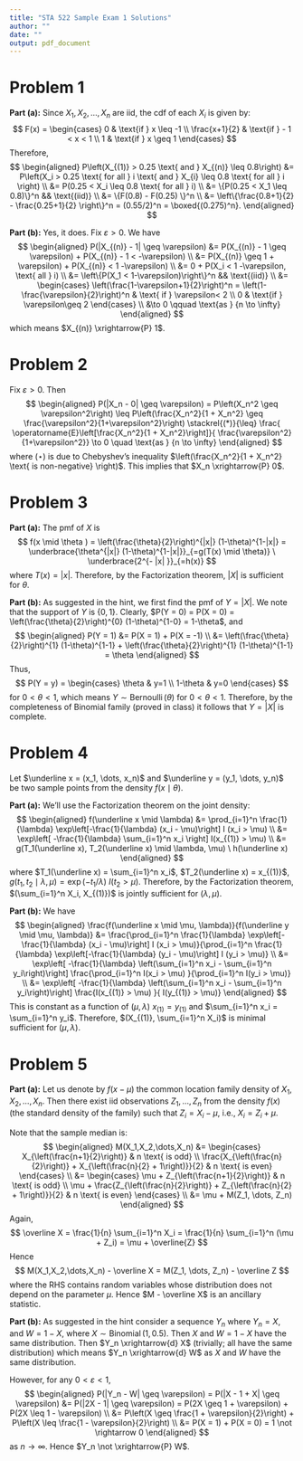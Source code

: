 ```yaml
---
title: "STA 522 Sample Exam 1 Solutions"
author: ""
date: ""
output: pdf_document
---
```


\newcommand{\rs}{X_1,X_2,\dots,X_n}
\newcommand{\on}{\operatorname}
\newcommand{\enter}{\vspace{0.1in}}
\newcommand{\ds}{\displaystyle}
\renewcommand{\bar}{\overline}
\newcommand{\N}{\text{N}}
\renewcommand{\epsilon}{\varepsilon}
\newcommand{\R}{\mathbb{R}}
\newcommand{\Ss}{\mathcal{S}}
\newcommand{\E}{\on{E}}
\newcommand{\var}{\on{Var}}
<!-- \renewcommand{\vec}[1]{{\underaccent{\tilde}{#1}}} -->
\renewcommand{\vec}{\underline}
\newcommand{\asim}{\stackrel{a}{\sim}}
\newcommand{\points}[1]{\hfill \textbf{(#1 pts)}}




# Problem 1

**Part (a):** Since $\rs$ are iid, the cdf of each $X_i$ is given by:
$$
F(x) = \begin{cases}
0 & \text{if } x \leq -1 \\
\frac{x+1}{2} & \text{if } - 1 < x < 1 \\
1 & \text{if } x \geq 1
\end{cases}
$$
Therefore, 
$$
\begin{aligned}
P\left(X_{(1)} > 0.25 \text{ and } X_{(n)} \leq 0.8\right) 
&= P\left(X_i > 0.25 \text{ for all } i \text{ and } X_{i} \leq 0.8 \text{ for all } i \right) \\
&= P(0.25 < X_i \leq 0.8 \text{ for all } i) \\
&= \{P(0.25 < X_1 \leq 0.8)\}^n && \text{(iid)} \\
&= \{F(0.8) - F(0.25) \}^n  \\
&= \left\{\frac{0.8+1}{2} - \frac{0.25+1}{2} \right\}^n = (0.55/2)^n = \boxed{(0.275)^n}.
\end{aligned}
$$

**Part (b):** Yes, it does. Fix $\epsilon > 0$. We have
$$
\begin{aligned}
P(|X_{(n)} - 1| \geq \epsilon) &= P(X_{(n)} - 1 \geq \epsilon) + P(X_{(n)} - 1 < -\epsilon) \\
&=  P(X_{(n)} \geq 1 + \epsilon) + P(X_{(n)}  < 1 -\epsilon) \\
&= 0 + P(X_i < 1 -\epsilon, \text{ all } i) \\
&= \left\{P(X_1 < 1-\epsilon)\right\}^n && \text{(iid)} \\
&= \begin{cases}
\left(\frac{1-\epsilon+1}{2}\right)^n = \left(1- \frac{\epsilon}{2}\right)^n & \text{ if } \epsilon < 2 \\
0 & \text{if } \epsilon \geq 2
\end{cases} \\
&\to  0 \qquad \text{as } {n \to \infty}
\end{aligned}
$$
which means $X_{(n)} \xrightarrow{P} 1$.



# Problem 2

<!-- **Part (a):**  -->
Fix $\epsilon > 0$. Then
$$
\begin{aligned}
P(|X_n - 0| \geq \epsilon) 
= P\left(X_n^2 \geq \epsilon^2\right) 
\leq P\left(\frac{X_n^2}{1 + X_n^2} \geq \frac{\epsilon^2}{1+\epsilon^2}\right)  
\stackrel{(*)}{\leq}  \frac{ \E\left[\frac{X_n^2}{1 + X_n^2}\right]}{ \frac{\epsilon^2}{1+\epsilon^2}}
\to  0 \quad \text{as } {n \to \infty}
\end{aligned}
$$
where $(\star)$ is due to Chebyshev's inequality $\left(\frac{X_n^2}{1 + X_n^2} \text{ is non-negative} \right)$. This implies that $X_n \xrightarrow{P} 0$.



<!-- **Part (b):** Fix $\epsilon > 0$. Consider an arbitrary $\delta > 0$. As suggested in the hint, there exists $k = k_\delta > 0$ such that $P(|Y| > k) < \delta$. Therefore, -->
<!-- $$ -->
<!-- \begin{aligned} -->
<!-- P(|X_n Y - XY| \geq \epsilon)  -->
<!-- &= P(|X_n - X| \ |Y| \geq \epsilon) \\  -->
<!-- &= P(|X_n - X| \ |Y| \geq \epsilon, |Y| > k) +  P(|X_n - X| \ |Y| \geq \epsilon, |Y| \leq k) \\ -->
<!-- &\leq  P(|Y| > k) + P(|X_n - X| \ k \geq \epsilon) \\ -->
<!-- &< \delta + P(|X_n - X| \geq \epsilon/k) && \left(\text{since } P(|Y| > k) < \delta\right) \\ -->
<!-- & \xrightarrow{n \ \to \ \infty}  \delta + 0  = \delta && (X_n \xrightarrow{P} X) \\ -->
<!-- & \xrightarrow{\delta \ \to \ 0} 0. && (\delta \text{ is arbitrary}) -->
<!-- \end{aligned} -->
<!-- $$ -->
<!-- This proves that $X_n Y \xrightarrow{P} XY$. -->



# Problem 3

<!-- **Part (a):** \underline{Sufficiency:} There is only one random observation $X$  which constitutes the entire sample. Therefore, $X$ is trivially sufficient. -->


<!-- \underline{Completeness:} consider -->
<!-- $$ -->
<!-- \begin{aligned} -->
<!-- \E_\theta(X) &= (-1) \ P_\theta(X = -1) + (0) \ P_\theta(X = 0) + (1) \ P_\theta(X = 1) \\ -->
<!-- &= (-1) \left(\frac{\theta}{2}\right)^{1} (1-\theta)^{1-1} + (1) \left(\frac{\theta}{2}\right)^{1} (1-\theta)^{1-1} = 0 \quad  \text{ for all } \theta \\ -->
<!-- \end{aligned} -->
<!-- $$ -->
<!-- Thus the function $g(X) = X$ is such that $E_\theta[g(X)] = 0$ for all $\theta$, but $P_\theta(g(X) = 0) = P_\theta(X = 0) = \left(\frac{\theta}{2}\right)^{0} (1-\theta)^{1-0} = 1-\theta \neq 1$ for any $0 < \theta < 1$. Hence $X$ is NOT complete. -->

<!-- \vspace{0.2in} -->

**Part (a):**  \underline{Sufficiency:} The pmf of $X$ is
$$
f(x \mid \theta ) = \left(\frac{\theta}{2}\right)^{|x|} (1-\theta)^{1-|x|} = \underbrace{\theta^{|x|} (1-\theta)^{1-|x|}}_{=g(T(x) \mid \theta)} \ \underbrace{2^{- |x| }}_{=h(x)}
$$
where $T(x) = |x|$. Therefore, by the Factorization theorem, $|X|$ is sufficient for $\theta$.



**Part (b):**  \underline{Completeness:} As suggested in the hint, we first find the pmf of $Y = |X|$. We note that the support of $Y$ is $\{0, 1\}$. Clearly, $P(Y = 0) = P(X = 0) = \left(\frac{\theta}{2}\right)^{0} (1-\theta)^{1-0} = 1-\theta$, and 
$$
\begin{aligned}
P(Y = 1) &= P(X = 1) + P(X = -1) \\
&= \left(\frac{\theta}{2}\right)^{1} (1-\theta)^{1-1} + \left(\frac{\theta}{2}\right)^{1} (1-\theta)^{1-1} = \theta
\end{aligned}
$$
Thus, 
$$
P(Y = y) = \begin{cases}
\theta & y=1 \\
1-\theta & y=0
\end{cases}
$$
for $0 < \theta < 1$, which means $Y \sim \on{Bernoulli}(\theta)$ for $0 < \theta < 1$. Therefore, by the completeness of Binomial family (proved in class) it follows that $Y = |X|$ is complete.
 

# Problem 4

Let $\vec x = (x_1, \dots, x_n)$ and $\vec y = (y_1, \dots, y_n)$ be two sample points from the density $f(x \mid \theta)$.

<!-- **Part(a):** We have -->
<!-- $$ -->
<!-- \begin{aligned} -->
<!-- \frac{f(\vec x \mid \theta)}{f(\vec y \mid \theta)} -->
<!-- &= \frac{\prod_{i=1}^n \frac{\gamma}{\theta} \ x_i^{\gamma-1} e^{-x_i^\gamma/\theta}}{\prod_{i=1}^n \frac{\gamma}{\theta} \ y_i^{\gamma-1} e^{-y_i^\gamma/\theta}} = \frac{\prod_{i=1}^n x_i^{\gamma-1} }{\prod_{i=1}^n y_i^{\gamma-1}} \ \exp\left[ -\frac{1}{\theta} \left(\sum_{i=1}^n x_i^{\gamma} - \sum_{i=1}^n y_i^{\gamma}\right)\right] -->
<!-- \end{aligned} -->
<!-- $$ -->
<!-- This is constant as a function of $\theta$ \underline{if and only if} $\sum_{i=1}^n x_i^{\gamma} = \sum_{i=1}^n y_i^{\gamma}$. Therefore, $\sum_{i=1}^n X_i^{\gamma}$ is minimal sufficient for $\theta$. -->

**Part (a):** \underline{Sufficiency:} We'll use the Factorization theorem on the joint density:
$$
\begin{aligned}
f(\vec x \mid \lambda) &= \prod_{i=1}^n \frac{1}{\lambda} \exp\left[-\frac{1}{\lambda} (x_i - \mu)\right] I (x_i > \mu) \\
&= \exp\left[ -\frac{1}{\lambda} \sum_{i=1}^n x_i \right] I(x_{(1)} > \mu) \\ 
&= g(T_1(\vec x), T_2(\vec x) \mid \lambda, \mu) \ h(\vec x)
\end{aligned}
$$
where $T_1(\vec x) = \sum_{i=1}^n x_i$, $T_2(\vec x) = x_{(1)}$, $g(t_1, t_2 \mid \lambda, \mu) = \exp(-t_1/\lambda) \ I(t_2 > \mu)$. Therefore, by the Factorization theorem, $(\sum_{i=1}^n X_i, X_{(1)})$ is jointly sufficient for $(\lambda, \mu)$. 

**Part (b):** \underline{Minimal Sufficiency:} We have 
$$
\begin{aligned}
\frac{f(\vec x \mid \mu, \lambda)}{f(\vec y \mid \mu, \lambda)}
&= \frac{\prod_{i=1}^n \frac{1}{\lambda} \exp\left[-\frac{1}{\lambda} (x_i - \mu)\right] I (x_i > \mu)}{\prod_{i=1}^n \frac{1}{\lambda} \exp\left[-\frac{1}{\lambda} (y_i - \mu)\right] I (y_i > \mu)} \\ 
&= \exp\left[ -\frac{1}{\lambda} \left(\sum_{i=1}^n x_i - \sum_{i=1}^n y_i\right)\right] \frac{\prod_{i=1}^n I(x_i > \mu) }{\prod_{i=1}^n I(y_i > \mu)} \\ 
&= \exp\left[ -\frac{1}{\lambda} \left(\sum_{i=1}^n x_i - \sum_{i=1}^n y_i\right)\right] \frac{I(x_{(1)} > \mu) }{ I(y_{(1)} > \mu)}
\end{aligned}
$$
This is constant as a function of $(\mu, \lambda)$ \underline{if and only if}
$x_{(1)} = y_{(1)}$ and $\sum_{i=1}^n x_i = \sum_{i=1}^n y_i$. Therefore, $(X_{(1)},  \sum_{i=1}^n X_i)$ is minimal sufficient for $(\mu, \lambda)$.

<!-- **Part (c):** We have -->
<!-- $$ -->
<!-- \begin{aligned} -->
<!-- \frac{f(\vec x \mid \theta)}{f(\vec y \mid \theta)} -->
<!-- &= \frac{\prod_{i=1}^n \frac{1}{\theta} I (\theta < x_i < 2 \theta)}{\prod_{i=1}^n \frac{1}{\theta} I (\theta < y_i < 2 \theta)} -->
<!-- = \frac{I (\theta < x_{(1)} < x_{(n)} < 2 \theta)}{I (\theta < x_{(1)} < x_{(n)} < 2 \theta)} = \frac{I (x_{(n)}/2 < \theta < x_{(1)})}{I (y_{(n)}/2 < \theta < y_{(1)})} -->
<!-- \end{aligned} -->
<!-- $$ -->
<!-- This is constant as a function of $\theta$ \underline{if and only if} $x_{(1)} = y_{(1)}$ and $x_{(n)} = y_{(n)}$. Therefore, $(X_{(1)}, X_{(n)})$ is minimal sufficient for $\theta$. -->



# Problem 5

**Part (a):** Let us denote by $f(x - \mu)$ the common location family density of $\rs$. Then there exist iid observations $Z_1, \dots, Z_n$ from the density $f(x)$ (the standard density of the family) such that $Z_i = X_i - \mu$, i.e., $X_i = Z_i + \mu$.

Note that the sample median is: 
$$
\begin{aligned}
M(\rs) &= 
\begin{cases}
X_{\left(\frac{n+1}{2}\right)} & n \text{ is odd} \\
\frac{X_{\left(\frac{n}{2}\right)} + X_{\left(\frac{n}{2} + 1\right)}}{2} & n \text{ is even}
\end{cases} \\
&= \begin{cases}
\mu + Z_{\left(\frac{n+1}{2}\right)} & n \text{ is odd} \\
\mu + \frac{Z_{\left(\frac{n}{2}\right)} + Z_{\left(\frac{n}{2} + 1\right)}}{2} & n \text{ is even}
\end{cases} \\
&= \mu + M(Z_1, \dots, Z_n)
\end{aligned}
$$
Again,
$$
\bar X = \frac{1}{n} \sum_{i=1}^n X_i = \frac{1}{n} \sum_{i=1}^n (\mu + Z_i) = \mu + \bar{Z}
$$
Hence
$$
M(\rs) - \bar X = M(Z_1, \dots, Z_n) - \bar Z
$$
where the RHS contains random variables whose distribution does not depend on the parameter $\mu$. Hence $M - \bar X$ is an ancillary statistic.

<!-- **Part (b):** Note at the outset that conditional on $N = n$, $X \mid N = n \sim \on{Binomial}(n, \theta)$.  -->



<!-- \underline{Minimal Sufficiency:} Let $(x, n)$ and $(y, m)$ be two sample points from the joint pmf of $(X, N)$.  Then -->
<!-- $$ -->
<!-- \begin{aligned} -->
<!-- \frac{P_\theta(X = x, N = n)}{P_\theta(X = y, N = m)} -->
<!-- &= \frac{P_\theta(X = x \mid N = n) \ P(N = n)}{P_\theta(X = y \mid N = m) \ P(N = m)} =  -->
<!-- \frac{\binom{n}{x} \theta^x (1-\theta)^{n-x} \ p_n}{\binom{m}{y} \theta^y (1-\theta)^{m-y} \ p_m} -->
<!-- = \frac{\binom{n}{x} p_n}{\binom{m}{y} p_m} \ \theta^{x-y} (1-\theta)^{(n-x)-(m-y)} -->
<!-- \end{aligned} -->
<!-- $$ -->
<!-- This is constant as a function in $\theta$ \underline{if and only if} $x = y$ and $n-x = m - y$, i.e., $x = y$ and $n = m$. Hence $(X, N)$ is minimal sufficient for $\theta$. -->

<!-- \underline{N is ancillary:} Clearly, the pmf of $N$ is $P(N = n) = p_n$ which is free of $\theta$. Hence $N$ is ancillary.  -->



<!-- # Problem 6 -->

<!-- **Part (a):** The derivation is essentially similar to that for a binomial distribution, which has been derived in class. -->

<!-- \underline{Sufficiency:} The joint pmf of $X_1, \dots, X_n$ is  -->
<!-- $$ -->
<!-- f(\vec x \mid \lambda) = \prod_{i=1}^n e^{-\lambda} \frac{\lambda^{x_i}}{x_i!} = \underbrace{e^{-n\lambda} \lambda^{\sum_{i=1}x_i}}_{=g(T(\vec x \mid \lambda))} \underbrace{ \prod_{i=1}^n \frac{1}{x_i!}}_{=h(\vec x)} -->
<!-- $$ -->
<!-- where $T(\vec x) = \sum_{i=1}^n x_i$. Therefore, by the factorization theorem, $\sum_{i=1}^n X_i$ is sufficient for $\lambda$. -->


<!-- \underline{Completeness:}  First obtain the pmf of $Y = \sum_{i=1}^n X_i$. The mgf of each $X_i$ is $M(t) = e^{\lambda (e^t-1)}$. The mgf of $Y = \sum_{i=1}^n X_i$ is -->
<!-- $$ -->
<!-- M_Y(t) = \E\left(e^{tY}\right) = \E\left(e^{t\sum_{i=1}^n X_i}\right) \overset{\on{iid}}{=} \left[\E(e^{tX_1})\right]^n = M(t)^n = e^{n\lambda (e^t  -1)} -->
<!-- $$ -->
<!-- which is the mgf of $\on{Poisson}(n\lambda)$. Therefore, by the uniqueness of mgf, $\sum_{i=1}^n X_i \sim \on{Poisson}(n\lambda)$. -->


<!-- Consider any function  $g(y)$ of $y = \sum_{i=1}^n$. Then -->
<!-- $$ -->
<!-- \E_\lambda(g(Y)) = \sum_{y=0}^\infty g(y) \ P_\lambda(Y = y) = \sum_{y=0}^\infty g(y)\  \ \underbrace{e^{-n\lambda} \frac{(n\lambda)^y}{y!}}_{>0, \text{ for all } \lambda>0} -->
<!-- $$ -->
<!-- Therefore $E_\lambda (g(Y)) = 0$ for all $\lambda > 0$ means $g(y) = 0$ for $y = 0, 1, \dots$, i.e., $P_\lambda(g(Y) = 0) = 1$. This means that $Y$ is complete. -->


**Part (b):** As suggested in the hint consider a sequence $Y_n$ where $Y_n = X$, and $W = 1-X$, where $X \sim \on{Binomial}(1, 0.5)$. Then $X$ and $W = 1-X$ have the same distribution. Then $Y_n \xrightarrow{d} X$ (trivially; all have the same distribution) which means $Y_n \xrightarrow{d} W$ as $X$ and $W$ have the same distribution.

However, for any $0 < \epsilon < 1$,
$$
\begin{aligned}
P(|Y_n - W| \geq \epsilon) = P(|X - 1 + X| \geq \epsilon) 
&= P(|2X - 1| \geq \epsilon) = P(2X \geq 1 + \epsilon) + P(2X \leq 1 - \epsilon) \\
&= P\left(X \geq \frac{1 + \epsilon}{2}\right) + P\left(X \leq \frac{1 - \epsilon}{2}\right) \\
&= P(X = 1) + P(X = 0) = 1 \not \rightarrow 0
\end{aligned}
$$
as $n \to \infty$. Hence $Y_n \not \xrightarrow{P} W$.




